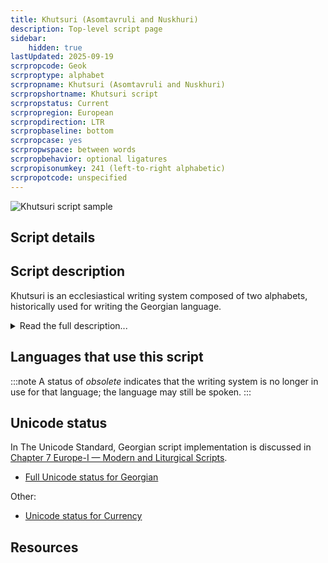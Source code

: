 ```yaml
---
title: Khutsuri (Asomtavruli and Nuskhuri)
description: Top-level script page
sidebar:
    hidden: true
lastUpdated: 2025-09-19
scrpropcode: Geok
scrproptype: alphabet
scrpropname: Khutsuri (Asomtavruli and Nuskhuri)
scrpropshortname: Khutsuri script
scrpropstatus: Current
scrpropregion: European
scrpropdirection: LTR
scrpropbaseline: bottom
scrpropcase: yes
scrpropwspace: between words
scrpropbehavior: optional ligatures
scrpropisonumkey: 241 (left-to-right alphabetic)
scrpropotcode: unspecified
---
```



![Khutsuri script sample](../images/geok-sample.png "Texts from Ialguzidze's Ossetic religious books in Georgian Khutsuri alphabet")

## Script details

<ScriptDetails />

## Script description

Khutsuri is an ecclesiastical writing system composed of two alphabets, historically used for writing the Georgian language.

<details>
<summary>Read the full description...</summary>The inscriptional _Asomtavruli_ alphabet was the earliest means of writing Georgian, having been used as early as the 5th century. A manuscript form called _Nushkuri_ was derived from this alphabet for use in handwritten texts around the 9th century. From the 10th century, the two forms came to be used together as upper- and lower case pairs of a single writing system.

Initially, some manuscripts were written in Asomtavruli, some in Nuskhuri, and some in a free mixture of the two. Over time, it became increasingly common to combine the two scripts into the bicameral (that is, having upper and lower case) system called Khutsuri. Asomtavruli had no ascenders or descenders so lent itself to the upper case set, while Nushkuri was used for the lower case. In bicameral Khutsuri texts, Asomtavruli capitals were always found at the start of paragraphs but were optional at the start of sentences within a paragraph.

Khutsuri is now only used as a liturgical script by the Georgian Orthodox Church, having been replaced elsewhere by the _Mkhedruli_ alphabet.

There are 36 letters in both Asomtavruli and Nushkuri (therefore a total of 72 symbols in Khutsuri), representing 6 vowels and 30 consonants. The orthography was largely phonemic; every sound was represented by a corresponding letter, and almost every written letter was pronounced in speech.

Khutsuri writing is believed to have been influenced heavily by the Greek and Pahlavi scripts. The shapes of the letters are attributed to Pahlavi influences, while the left to right direction of writing, the use of separate letters for vowels, and the alphabetical order of the letters are attributed to Greek influences. There were no script-specific numerals, rather, each letter was assigned a numeric value. These values were also the same as those assigned to the letters of the Greek alphabet.
</details>

## Languages that use this script

:::note
A status of _obsolete_ indicates that the writing system is no longer in use for that language; the language may still be spoken.
:::

<WsList script='Geok' wsMax='5' />

## Unicode status

In The Unicode Standard, Georgian script implementation is discussed in [Chapter 7 Europe-I — Modern and Liturgical Scripts](https://www.unicode.org/versions/latest/core-spec/chapter-7/#G3360).

- [Full Unicode status for Georgian](/scrlang/unicode/geor-unicode)


Other:

- [Unicode status for Currency](/scrlang/unicode/x-currency-unicode)


## Resources

<ScriptResources detailSummary='seemore' />

